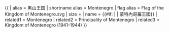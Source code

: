{{ {{{1<noinclude>|country showdata</noinclude>}}}
| alias = 黑山王国
| shortname alias = Montenegro
| flag alias = Flag of the Kingdom of Montenegro.svg
| size = {{{size|}}}
| name = {{#if: {{{name|}}}|{{{name|}}} | 蒙特內哥羅王國}}
<noinclude>
| related1 = Montenegro
| related2 = Principality of Montenegro
| related3 = Kingdom of Montenegro (1941–1944)
</noinclude>
}}
